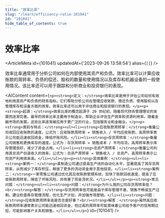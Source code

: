 ```yaml
---
title: "效率比率"
slug: "/learn/efficiency-ratio-101041"
id: "101041"
hide_table_of_contents: true
---
```



# 效率比率

<ArticleMeta id={101041} updatedAt={'2023-09-26 13:58:54'} alias={`[]`} />
<div className='border-solid border-b border-t-0 my-4 border-[var(--ifm-color-gray-300)]' />

效率比率通常用于分析公司如何在内部使用其资产和负债。效率比率可以计算应收账款的周转率、负债的偿还、股权的数量和使用情况以及库存和机器设备的一般使用情况。该比率还可以用于跟踪和分析商业和投资银行的表现。

<AIContent content={`<p><strong>定义：</strong>效率比率是用于评估公司如何有效地利用其资产和负债的财务指标。它们帮助分析公司在管理应收账款、偿还负债、使用股权以及管理库存和设备方面的效率。效率比率还可以用于评估商业和投资银行的表现。</p><p><strong>起源：</strong>效率比率的概念起源于 20 世纪初，随着现代财务管理理论的发展而逐渐完善。最早的效率比率主要用于制造业，帮助企业评估生产效率和资源利用率。随着金融市场的发展，这些比率逐渐被应用于更广泛的行业，包括服务业和金融业。</p><p><strong>类别与特点：</strong><ul><li><strong>应收账款周转率：</strong>衡量公司收回应收账款的速度。公式为：应收账款周转率 = 销售收入 / 平均应收账款。高周转率表示公司能迅速收回资金，降低坏账风险。</li><li><strong>存货周转率：</strong>衡量公司销售和更换库存的速度。公式为：存货周转率 = 销售成本 / 平均存货。高周转率表示库存管理良好，减少了资金占用。</li><li><strong>总资产周转率：</strong>衡量公司利用其总资产创造收入的效率。公式为：总资产周转率 = 销售收入 / 总资产。高周转率表示公司资产利用效率高。</li></ul></p><p><strong>具体案例：</strong><ul><li><strong>案例一：</strong>某制造公司通过提高生产线的自动化水平，显著提高了其存货周转率，从而减少了库存积压，释放了更多的流动资金用于其他投资。</li><li><strong>案例二：</strong>一家零售公司通过优化其应收账款管理系统，加快了账款回收速度，提高了应收账款周转率，降低了坏账风险，并改善了现金流状况。</li></ul></p><p><strong>常见问题：</strong><ul><li><strong>问题：</strong>为什么我的公司存货周转率低？<br/><strong>解答：</strong>存货周转率低可能是由于库存管理不善、销售不畅或生产过剩。建议检查库存管理流程，优化生产计划，并加强市场营销。</li><li><strong>问题：</strong>应收账款周转率高是否总是好事？<br/><strong>解答：</strong>虽然高应收账款周转率通常表示公司能迅速收回资金，但过高的周转率可能意味着公司给予客户的信用期过短，可能影响客户关系和销售。</li></ul></p>`} id={101041} />
